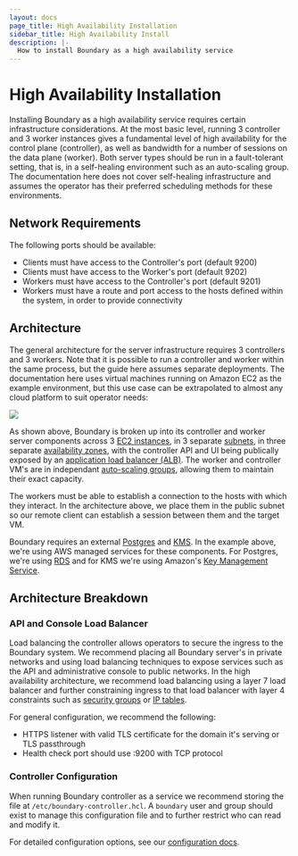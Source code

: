 ```yaml
---
layout: docs
page_title: High Availability Installation
sidebar_title: High Availability Install
description: |-
  How to install Boundary as a high availability service
---
```


# High Availability Installation

Installing Boundary as a high availability service requires certain infrastructure considerations. At the most basic level, running 3 controller and 3 worker instances gives a fundamental level of high availability for the control plane (controller), as well as bandwidth for a number of sessions on the data plane (worker). Both server types should be run in a fault-tolerant setting, that is, in a self-healing environment such as an auto-scaling group. The documentation here does not cover self-healing infrastructure and assumes the operator has their preferred scheduling methods for these environments.

## Network Requirements

The following ports should be available:

- Clients must have access to the Controller's port (default 9200)
- Clients must have access to the Worker's port (default 9202)
- Workers must have access to the Controller's port (default 9201)
- Workers must have a route and port access to the hosts defined within the system, in order to provide connectivity

## Architecture

The general architecture for the server infrastructure requires 3 controllers
and 3 workers. Note that it is possible to run a controller and worker within the
same process, but the guide here assumes separate deployments. The documentation
here uses virtual machines running on Amazon EC2 as the example environment, but
this use case can be extrapolated to almost any cloud platform to suit operator
needs:

![](/img/production.png)

As shown above, Boundary is broken up into its controller and worker server components across 3 [EC2 instances](https://registry.terraform.io/providers/hashicorp/aws/latest/docs/resources/instance), in
3 separate [subnets](https://registry.terraform.io/providers/hashicorp/aws/latest/docs/resources/subnet), in three separate [availability zones](), with the controller API and UI being publically exposed by an [application load balancer (ALB)](https://registry.terraform.io/providers/hashicorp/aws/latest/docs/resources/lb). The worker and controller VM's are in independant [auto-scaling groups](https://registry.terraform.io/providers/hashicorp/aws/latest/docs/resources/autoscaling_group), allowing them to maintain their exact capacity.

The workers must be able to establish a connection to the hosts with which they interact. In the architecture above, we place them in the public subnet so our remote client can establish a session between them and the target VM.

Boundary requires an external [Postgres](https://www.postgresql.org/) and [KMS](https://aws.amazon.com/kms/). In the example above, we're using AWS managed services for these components. For Postgres, we're using [RDS](https://aws.amazon.com/rds/) and for KMS we're using Amazon's [Key Management Service](https://aws.amazon.com/kms/).

## Architecture Breakdown

### API and Console Load Balancer

Load balancing the controller allows operators to secure the ingress to the Boundary system. We recommend placing all Boundary server's in private networks and using load balancing techniques to expose services such as the API and administrative console to public networks. In the high availability architecture, we recommend load balancing using a layer 7 load balancer and further constraining ingress to that load balancer with layer 4 constraints such as [security groups](https://docs.aws.amazon.com/vpc/latest/userguide/VPC_SecurityGroups.html) or [IP tables](https://wiki.archlinux.org/index.php/Iptables).

For general configuration, we recommend the following:

- HTTPS listener with valid TLS certificate for the domain it's serving or TLS passthrough
- Health check port should use :9200 with TCP protocol

### Controller Configuration

When running Boundary controller as a service we recommend storing the file at `/etc/boundary-controller.hcl`. A `boundary` user and group should exist to manage this configuration file and to further restrict who can read and modify it.

For detailed configuration options, see our [configuration docs](/docs/configuration).
